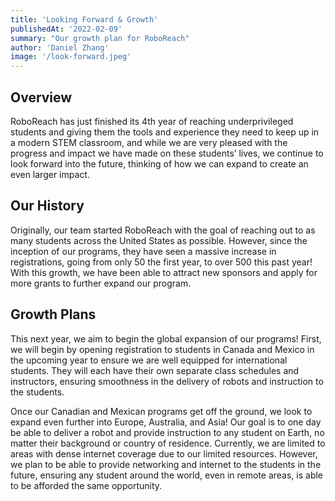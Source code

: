 ```yaml
---
title: 'Looking Forward & Growth'
publishedAt: '2022-02-09'
summary: "Our growth plan for RoboReach"
author: 'Daniel Zhang'
image: '/look-forward.jpeg'
---
```


## Overview
RoboReach has just finished its 4th year of reaching underprivileged students and giving them the tools and experience they need to keep up in a modern STEM classroom, and while we are very pleased with the progress and impact we have made on these students’ lives, we continue to look forward into the future, thinking of how we can expand to create an even larger impact.

## Our History
Originally, our team started RoboReach with the goal of reaching out to as many students across the United States as possible. However, since the inception of our programs, they have seen a massive increase in registrations, going from only 50 the first year, to over 500 this past year! With this growth, we have been able to attract new sponsors and apply for more grants to further expand our program.

## Growth Plans
This next year, we aim to begin the global expansion of our programs! First, we will begin by opening registration to students in Canada and Mexico in the upcoming year to ensure we are well equipped for international students. They will each have their own separate class schedules and instructors, ensuring smoothness in the delivery of robots and instruction to the students.

Once our Canadian and Mexican programs get off the ground, we look to expand even further into Europe, Australia, and Asia! Our goal is to one day be able to deliver a robot and provide instruction to any student on Earth, no matter their background or country of residence. Currently, we are limited to areas with dense internet coverage due to our limited resources. However, we plan to be able to provide networking and internet to the students in the future, ensuring any student around the world, even in remote areas, is able to be afforded the same opportunity. 
